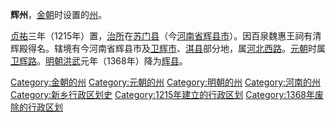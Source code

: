 '''辉州'''，[[金朝|金朝]]时设置的[[州|州]]。

[[贞祐|贞祐]]三年（1215年）置，[[治所|治所]]在[[苏门县|苏门县]]（今[[河南省|河南省]][[辉县市|辉县市]]）。因百泉魏惠王祠有清辉殿得名。辖境有今河南省辉县市及[[卫辉市|卫辉市]]、[[淇县|淇县]]部分地，属[[河北西路|河北西路]]。[[元朝|元朝]]时属[[卫辉路|卫辉路]]。[[明朝|明朝]][[洪武|洪武]]元年（1368年）降为[[辉县|辉县]]。
{{河南行政区划小作品}}
{{DEFAULTSORT:H}} 
[[Category:金朝的州|Category:金朝的州]]
[[Category:元朝的州|Category:元朝的州]]
[[Category:明朝的州|Category:明朝的州]]
[[Category:河南的州|Category:河南的州]]
[[Category:新乡行政区划史|Category:新乡行政区划史]]
[[Category:1215年建立的行政区划|Category:1215年建立的行政区划]]
[[Category:1368年废除的行政区划|Category:1368年废除的行政区划]]